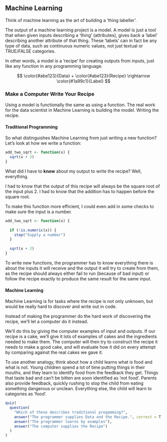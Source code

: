 ## Machine Learning

Think of machine learning as the art of building a 'thing labeller'.

The output of a machine learning project is a model. A model is just
a tool that when given inputs describing a 'thing' (attributes), gives back a 
'label' describing another attribute of that thing. These 'labels' can in fact 
be any type of data, such as continuous numeric values, not just textual or 
TRUE/FALSE categories.

In other words, a model is a 'recipe' for creating outputs from inputs, just 
like any function in any programming language.

$$
\color{#abe123}{Data} + \color{#abe123}{Recipe} \rightarrow \color{#1a99c1}{Label}
$$

### Make a Computer Write Your Recipe

Using a model is functionally the same as using a function. The real work for 
the data scientist in Machine Learning is building the model. Writing the 
recipe.

#### Traditional Programming

So what distinguishes Machine Learning from just writing a new function? Let's 
look at how we write a function:

```r
add_two_sqrt <- function(x) {
  sqrt(x + 2)
}
```

What did I have to **know** about my output to write the recipe? Well, 
everything. 

I had to know that the output of this recipe will always be the square root of
the input plus 2. I had to know that the addition has to happen before the
square root. 

To make this function more efficient, I could even add in some checks to make 
sure the input is a number.

```r
add_two_sqrt <- function(x) {
  
  if (!is.numeric(x)) {
    stop("Supply a number")
  }
  
  sqrt(x + 2)
}
```

To write new functions, the programmer has to know everything there is about the
inputs it will receive and the output it will try to create from them, as the
recipe should always either fail to run (because of bad input) or follow the
recipe exactly to produce the same result for the same input.

#### Machine Learning

Machine Learning is for tasks where the recipe is not only unknown, but would be
really hard to discover and write out in code.

Instead of making the programmer do the hard work of discovering the recipe,
we'll let a computer do it instead.

We'll do this by giving the computer examples of input and outputs. If our
recipe is a cake, we'll give it lots of examples of cakes and the ingredients
needed to make them. The computer will then try to construct the recipe it needs
to make a good cake, and will evaluate how it did on every attempt by comparing
against the real cakes we gave it.

To use another analogy, think about how a child learns what is food and what is
not. Young children spend a lot of time putting things in their mouths, and they
learn to identify food from the feedback they get. Things that taste bad and 
can't be bitten are soon identified as 'not food'. Parents also provide feedback,
quickly rushing to stop the child from eating something dangerous or unclean.
Everything else, the child will learn to categories as 'food'.

```r
quiz(
  question(
    "Which of these describes traditional progamming?",
    answer("The programmer supplies Data and the Recipe.", correct = T),
    answer("The programmer learns by examples"),
    answer("The computer supplies the Recipe")
  )
)
```